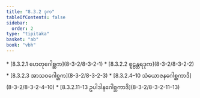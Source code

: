 ```yaml
---
title: "8.3.2 ဒုက"
tableOfContents: false
sidebar:
  order: 2
type: "tipitaka"
basket: "ab"
book: "vbh"
---
```



<DynamicBreadcrumb />



<TableOfContents book="vbh" section="8.3.2">
* [8.3.2.1 ဟေတုဂေါစ္ဆက](8-3-2/8-3-2-1)
* [8.3.2.2 စူဠန္တရဒုက](8-3-2/8-3-2-2)
* [8.3.2.3 အာသဝဂေါစ္ဆက](8-3-2/8-3-2-3)
* [8.3.2.4–10 သံယောဇနဂေါစ္ဆကာဒိ](8-3-2/8-3-2-4–10)
* [8.3.2.11–13 ဥပါဒါနဂေါစ္ဆကာဒိ](8-3-2/8-3-2-11–13)
</TableOfContents>